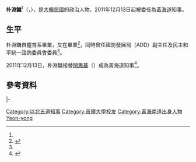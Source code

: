 {{Infobox president
| name = 朴淵鏞
| original_name = {{lang|ko|박연용}}
| image =
| president = [[李明博|李明博]]、[[朴槿惠|朴槿惠]]
| premier = [[金滉植|金滉植]]、[[鄭烘原|鄭烘原]]
| office = 第13屆[[黃海道_(韓國)|黃海道]]{{link-ko|黃海道知事|황해도지사|知事}}
| term_start =2011年12月13日
| term_end = 2014年11月30日
| predecessor =[[閔鳳基|閔鳳基]]
| successor = [[韓相淳|韓相淳]]
| birth_date = {{birth date and age|1941|3|23}}<ref name="nam">{{Cite web |url=http://www.ibuk5do.go.kr/5do/frt/sub/a02/selectProfile.do?menu_depth=01&menu_depth2=01&menu_depth3=01 |title=홈 - 이북5도위원회 - 위원회소개 - 위원장소개(프로필) |access-date=2014-11-10 |archive-date=2019-05-08 |archive-url=https://web.archive.org/web/20190508024845/http://www.ibuk5do.go.kr/5do/frt/sub/a02/selectProfile.do?menu_depth=01&menu_depth2=01&menu_depth3=01 }}</ref>
| birth_place = {{KOR-JPN}}[[黃海道_(日治時期)|黃海道]][[碧城郡|碧城郡]]<ref name="nam"/>
| native_place = 
| spouse = 
| marriage_date =
| children = 
| bothers = 
| religion =
| party = 
}}

'''朴淵鏞'''<ref name="nam"/>（{{lang-ko|박연용}}，{{bd|1941年|3月23日|||catIdx=H朴淵鏞}}），是[[大韓民國|大韓民國]]的政治人物，2011年12月13日起被委任為[[黃海道_(韓國)|黃海道]]知事。

==生平==
朴淵鏞自{{link-ko|首爾大學教育學院|서울대학교 사범대학}}體育系畢業，又在{{link-ko|韓國海軍士官學校|대한민국 해군사관학교}}畢業<ref name="in">{{Cite web |url=http://www.ibuk5do.go.kr/5do/frt/sub/a03/selectGovernor.do?menu_depth=02&menu_depth2=01&menu_depth3=01 |title=홈 - 황해도 - 도소개 - 도지사소개(도지사) |access-date=2014-11-10 |archive-date=2020-11-27 |archive-url=https://web.archive.org/web/20201127023340/http://www.ibuk5do.go.kr/5do/frt/sub/a03/selectGovernor.do?menu_depth=02&menu_depth2=01&menu_depth3=01 |dead-url=no }}</ref>，同時曾任國防發展局（ADD）副主任及民主和平統一諮詢委員會委員<ref name="in"/>。

2011年12月13日，朴淵鏞接替[[閔鳳基|閔鳳基]]（{{lang-ko|민봉기}}）成為黃海道知事<ref>{{Cite web |url=http://www.ebuk7do.co.kr/news/articleView.html?idxno=304 |title=제13대 박연용 황해도지사 취임 |access-date=2014-11-10 |archive-date=2016-03-04 |archive-url=https://web.archive.org/web/20160304074925/http://www.ebuk7do.co.kr/news/articleView.html?idxno=304 |dead-url=no }}</ref>。

==參考資料==
{{reflist}}

{{start box}}
{{s-gov}}
{{s-before|[[朴紀正|朴紀正]]}}
{{s-title|[[以北五道|以北五道]]委員會主席|2014年}}
{{s-after|[[白南辰|白南辰]]}}
|-
{{s-before|[[閔鳳基|閔鳳基]]}}
{{s-title|[[黃海道_(韓國)|黃海道]]{{link-ko|黃海道知事列表|황해도지사|知事}}|2011年12月13日－2014年11月30日}}
{{s-after|[[韓相淳|韓相淳]]}}
{{end box}}
{{DEFAULTSORT:Park Yeon-yong}}
[[Category:以北五道知事|Category:以北五道知事]]
[[Category:首爾大學校友|Category:首爾大學校友]]
[[Category:黃海南道出身人物|Category:黃海南道出身人物]]
[[Category:朴姓|Yeon-yong]]